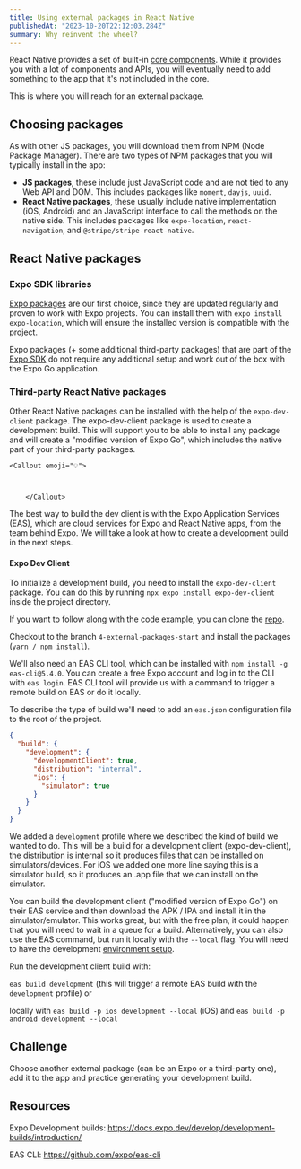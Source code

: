 ```yaml
---
title: Using external packages in React Native
publishedAt: "2023-10-20T22:12:03.284Z"
summary: Why reinvent the wheel?
---
```


React Native provides a set of built-in [core components](https://reactnative.dev/docs/components-and-apis). While it provides you with a lot of components and APIs, you will eventually need to add something to the app that it's not included in the core.

This is where you will reach for an external package.

## Choosing packages

As with other JS packages, you will download them from NPM (Node Package Manager). There are two types of NPM packages that you will typically install in the app:

- **JS packages**, these include just JavaScript code and are not tied to any Web API and DOM. This includes packages like `moment`, `dayjs`, `uuid`.
- **React Native packages**, these usually include native implementation (iOS, Android) and an JavaScript interface to call the methods on the native side. This includes packages like `expo-location`, `react-navigation`, and `@stripe/stripe-react-native`.

## React Native packages

### Expo SDK libraries

[Expo packages](https://docs.expo.dev/versions/latest/) are our first choice, since they are updated regularly and proven to work with Expo projects. You can install them with `expo install expo-location`, which will ensure the installed version is compatible with the project.

Expo packages (+ some additional third-party packages) that are part of the [Expo SDK](https://docs.expo.dev/versions/latest/?redirected) do not require any additional setup and work out of the box with the Expo Go application.

### Third-party React Native packages

Other React Native packages can be installed with the help of the `expo-dev-client` package. The expo-dev-client package is used to create a development build. This will support you to be able to install any package and will create a "modified version of Expo Go", which includes the native part of your third-party packages.

    <Callout emoji="💡">



        </Callout>

The best way to build the dev client is with the Expo Application Services (EAS), which are cloud services for Expo and React Native apps, from the team behind Expo. We will take a look at how to create a development build in the next steps.

#### Expo Dev Client

To initialize a development build, you need to install the `expo-dev-client` package. You can do this by running `npx expo install expo-dev-client` inside the project directory.

If you want to follow along with the code example, you can clone the [repo](https://github.com/jamzi/introduction-to-react-native-with-expo).

Checkout to the branch `4-external-packages-start` and install the packages (`yarn / npm install`).

We'll also need an EAS CLI tool, which can be installed with `npm install -g eas-cli@5.4.0`. You can create a free Expo account and log in to the CLI with `eas login`. EAS CLI tool will provide us with a command to trigger a remote build on EAS or do it locally.

To describe the type of build we'll need to add an `eas.json` configuration file to the root of the project.

```json
{
  "build": {
    "development": {
      "developmentClient": true,
      "distribution": "internal",
      "ios": {
        "simulator": true
      }
    }
  }
}
```

We added a `development` profile where we described the kind of build we wanted to do. This will be a build for a development client (expo-dev-client), the distribution is internal so it produces files that can be installed on simulators/devices. For iOS we added one more line saying this is a simulator build, so it produces an .app file that we can install on the simulator.

You can build the development client ("modified version of Expo Go") on their EAS service and then download the APK / IPA and install it in the simulator/emulator. This works great, but with the free plan, it could happen that you will need to wait in a queue for a build. Alternatively, you can also use the EAS command, but run it locally with the `--local` flag. You will need to have the development [environment setup](https://reactnative.dev/docs/environment-setup).

Run the development client build with:

`eas build development` (this will trigger a remote EAS build with the `development` profile) or

locally with `eas build -p ios development --local` (iOS) and `eas build -p android development --local`

## Challenge

Choose another external package (can be an Expo or a third-party one), add it to the app and practice generating your development build.

## Resources

Expo Development builds: https://docs.expo.dev/develop/development-builds/introduction/

EAS CLI: https://github.com/expo/eas-cli
